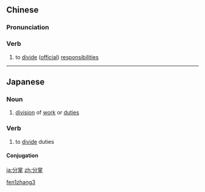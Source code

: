 ==Chinese==
{{zh-forms}}

===Pronunciation===
{{zh-pron
|m=fēnzhǎng
|cat=v
}}

===Verb===
{{zh-verb}}

# {{lb|zh|literary}} to [[divide]] ([[official]]) [[responsibilities]]

[[Category:Mandarin literary terms|fen1zhang3]]

----

==Japanese==
{{ja-kanjitab|ぶん|しょう|yomi=o}}

===Noun===
{{ja-noun|ぶんしょう}}

# [[division]] of [[work]] or [[duties]]

===Verb===
{{ja-verb-suru|ぶんしょう}}

# to [[divide]] duties

====Conjugation====
{{ja-suru|ぶんしょう}}

[[ja:分掌]]
[[zh:分掌]]